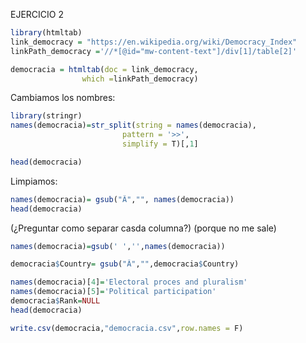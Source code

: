 
EJERCICIO 2

```r
library(htmltab)
link_democracy = "https://en.wikipedia.org/wiki/Democracy_Index"
linkPath_democracy ='//*[@id="mw-content-text"]/div[1]/table[2]'

democracia = htmltab(doc = link_democracy, 
                which =linkPath_democracy)
```

Cambiamos los nombres:
```r
library(stringr)
names(democracia)=str_split(string = names(democracia),
                         pattern = '>>',
                         simplify = T)[,1]

head(democracia)
```

Limpiamos:

```r
names(democracia)= gsub("Â","", names(democracia))
head(democracia)
```
(¿Preguntar como separar casda columna?) (porque no me sale)
```r
names(democracia)=gsub(' ','',names(democracia))
```
```r
democracia$Country= gsub("Â","",democracia$Country)
```

```r
names(democracia)[4]='Electoral proces and pluralism'
names(democracia)[5]='Political participation'
democracia$Rank=NULL
head(democracia)
```


```r

write.csv(democracia,"democracia.csv",row.names = F)
```





